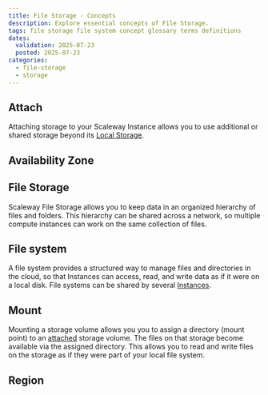 ```yaml
---
title: File Storage - Concepts
description: Explore essential concepts of File Storage.
tags: file storage file system concept glossary terms definitions
dates:
  validation: 2025-07-23
  posted: 2025-07-23
categories:
  - file-storage
  - storage
---
```



## Attach

Attaching storage to your Scaleway Instance allows you to use additional or shared storage beyond its [Local Storage](/local-storage/).

## Availability Zone

<AvailabilityZone />

## File Storage

Scaleway File Storage allows you to keep data in an organized hierarchy of files and folders. This hierarchy can be shared across a network, so multiple compute instances can work on the same collection of files.

## File system

A file system provides a structured way to manage files and directories in the cloud, so that Instances can access, read, and write data as if it were on a local disk. File systems can be shared by several [Instances](/instances/).

## Mount

Mounting a storage volume allows you you to assign a directory (mount point) to an [attached](#attach) storage volume. The files on that storage become available via the assigned directory. This allows you to read and write files on the storage as if they were part of your local file system.

## Region

<Region />
